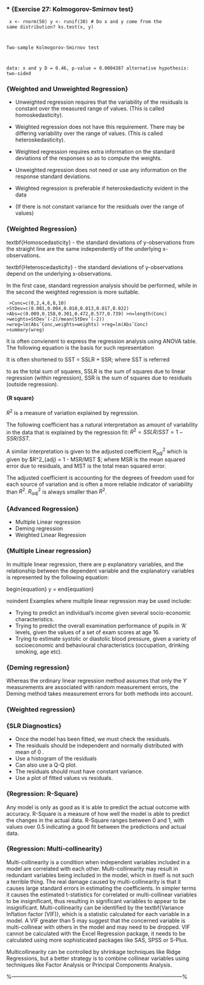 
<p>
###  *         {Exercise 27: Kolmogorov-Smirnov test}

<code>
x <- rnorm(50)
y <- runif(30)
# Do x and y come from the same distribution?
ks.test(x, y)

Two-sample Kolmogorov-Smirnov test

data:  x and y
D = 0.46, p-value = 0.0004387
alternative hypothesis: two-sided
</code>

<p>
### {Weighted and Unweighted Regression}

*  Unweighted regression requires that the variability of the
	residuals is constant over the measured range of values.
	(This is called homoskedasticity).
	
*  Weighted regression does not have this requirement.
	There may be differing variability over the range of values.
	(This is called heteroskedasticity).
	
*  Weighted regression requires extra information on the standard deviations of the responses so as to compute the weights.
	
*  Unweighted regression does not need or use any information on the response standard deviations.
	
*  Weighted regression is preferable if heteroskedasticity evident in the data
	
*  (If there is not constant variance for the residuals over the range of values)
	



<p>
### {Weighted Regression}

textbf{Homoscedasticity} - the standard deviations of
y-observations from the straight line are the same independently
of the underlying x-observations.

textbf{Heteroscedasticity} - the standard deviations of
y-observations depend on the underlying x-observations.

In the first case, standard regression analysis should be
performed, while in the second the weighted regression is more
suitable.

<code>
>Conc=c(0,2,4,6,8,10)
>StDev=c(0.001,0.004,0.010,0.013,0.017,0.022)
>Abs=c(0.009,0.158,0.301,0.472,0.577,0.739)
>n=length(Conc)
>weights=StDevˆ(-2)/mean(StDevˆ(-2))
>wreg=lm(Abs˜Conc,weights=weights)
>reg=lm(Abs˜Conc)
>summary(wreg)
</code>


It is often convienent to express the regression analysis using
ANOVA table. The following equation is the basis for such
representation

It is often shortened to SST = SSLR + SSR; where SST is referred

to as the total sum of squares, SSLR is the sum of squares due to
linear regression (within regression), SSR is the sum of squares
due to residuals (outside regression).

<p>
#### {R square}
$R^2$ is a measure of variation explained by regression.

The following coefficient has a natural interpretation as amount
of variability in the data that is explained by the regression
fit: $R^2 = SSLR/SST = 1 - SSR/SST$.

A similar interpretation is given to the adjusted coefficient
$R^2_{adj}$ which is given by $R^2_{adj} = 1 - MSR/MST $; where
MSR is the mean squared error due to residuals, and MST is the
total mean squared error.

The adjusted coefficient is accounting for the degrees of freedom
used for each source of variation and is often a more reliable
indicator of variability than $R^2$. $R^2_{adj}$ is always smaller
than $R^2$.



<p>
### {Advanced Regression}


*  Multiple Linear regression
*  Deming regression
*  Weighted Linear Regression



<p>
### {Multiple Linear regression}

In multiple linear regression, there are p explanatory variables, and the relationship
between the dependent variable and the explanatory variables is represented by the
following equation:

begin{equation}
y =
end{equation}


noindent Examples where multiple linear regression may be used include:

*  Trying to predict an individual’s income given several socio-economic
	characteristics.
*  Trying to predict the overall examination performance of pupils in ‘A’ levels, given
	the values of a set of exam scores at age 16.
*  Trying to estimate systolic or diastolic blood pressure, given a variety of socioeconomic
	and behavioural characteristics (occupation, drinking smoking, age
	etc).


<p>
### {Deming regression}

Whereas the ordinary linear regression method assumes that only the $Y$ measurements are associated with random measurement errors, the Deming method takes measurement errors for both methods into account.


<p>
### {Weighted regression}




<p>
### {SLR Diagnostics}


*  Once the model has been fitted, we must check the residuals.
*  The residuals should be independent and normally distributed with
	mean of 0 .
*  Use a histogram of the residuals
*  Can also use a Q-Q plot.
*  The residuals should must have constant variance.
*  Use a plot of fitted values vs residuals.

<p>
### {Regression: R-Square}


Any model is only as good as it is able to predict the actual outcome with accuracy. R-Square is a measure of how well the model is able to predict the changes in the actual data. R-Square ranges between 0 and 1, with values over 0.5 indicating a good fit between the predictions and actual data.
<p>
### {Regression: Multi-collinearity}

Multi-collinearity is a condition when independent variables included in a model are correlated with each other. Multi-collinearity may result in redundant variables being included in the model, which in itself is not such a terrible thing. The real damage caused by multi-collinearity is that it causes large standard errors in estimating the coefficients. In simpler terms it causes the estimated t-statistics for correlated or multi-collinear variables to be insignificant, thus resulting in significant variables to appear to be insignificant. Multi-collinearity can be identified by the textbf{Variance Inflation factor (VIF)}, which is a statistic calculated for each variable in a model. A VIF greater than 5 may suggest that the concerned variable is multi-collinear with others in the model and may need to be dropped. VIF cannot be calculated with the Excel Regression package, it needs to be calculated using more sophisticated packages like SAS, SPSS or S-Plus.

Multicollinearity can be controlled by shrinkage techniques like Ridge Regressions, but a better strategy is to combine collinear variables using techniques like Factor Analysis or Principal Components Analysis.


%------------------------------------------------------------------------------------------------%
